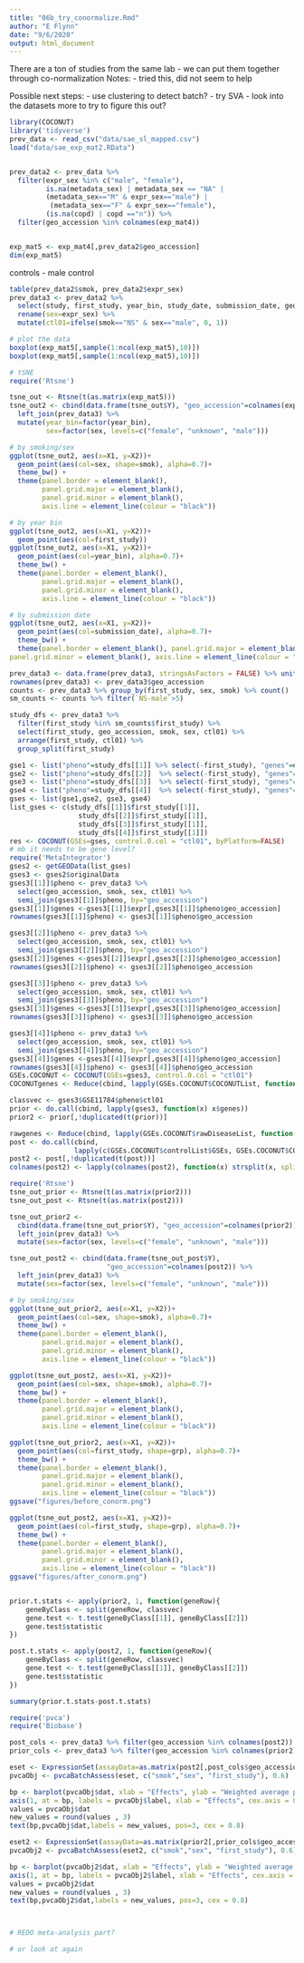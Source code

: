 ```yaml
---
title: "06b_try_conormalize.Rmd"
author: "E Flynn"
date: "9/6/2020"
output: html_document
---
```

There are a ton of studies from the same lab - we can put them together through co-normalization
Notes:
- tried this, did not seem to help

Possible next steps:
- use clustering to detect batch?
- try SVA
- look into the datasets more to try to figure this out?

```r
library(COCONUT)
library('tidyverse')
prev_data <- read_csv("data/sae_sl_mapped.csv") 
load("data/sae_exp_mat2.RData") 


prev_data2 <- prev_data %>% 
  filter(expr_sex %in% c("male", "female"),
         is.na(metadata_sex) | metadata_sex == "NA" |
         (metadata_sex=="M" & expr_sex=="male") |
          (metadata_sex=="F" & expr_sex=="female"),
         (is.na(copd) | copd =="n")) %>%
  filter(geo_accession %in% colnames(exp_mat4))


exp_mat5 <- exp_mat4[,prev_data2$geo_accession]
dim(exp_mat5)
```

controls - male control
```r
table(prev_data2$smok, prev_data2$expr_sex)
prev_data3 <- prev_data2 %>% 
  select(study, first_study, year_bin, study_date, submission_date, geo_accession, smok, expr_sex) %>%
  rename(sex=expr_sex) %>%
  mutate(ctl01=ifelse(smok=="NS" & sex=="male", 0, 1))

# plot the data
boxplot(exp_mat5[,sample(1:ncol(exp_mat5),10)])
boxplot(exp_mat5[,sample(1:ncol(exp_mat5),10)])

# tSNE
require('Rtsne')

tsne_out <- Rtsne(t(as.matrix(exp_mat5)))
tsne_out2 <- cbind(data.frame(tsne_out$Y), "geo_accession"=colnames(exp_mat5)) %>%
  left_join(prev_data3) %>%
  mutate(year_bin=factor(year_bin),
         sex=factor(sex, levels=c("female", "unknown", "male")))

# by smoking/sex
ggplot(tsne_out2, aes(x=X1, y=X2))+
  geom_point(aes(col=sex, shape=smok), alpha=0.7)+
  theme_bw() + 
  theme(panel.border = element_blank(), 
        panel.grid.major = element_blank(),
        panel.grid.minor = element_blank(), 
        axis.line = element_line(colour = "black"))

# by year bin
ggplot(tsne_out2, aes(x=X1, y=X2))+
  geom_point(aes(col=first_study))
ggplot(tsne_out2, aes(x=X1, y=X2))+
  geom_point(aes(col=year_bin), alpha=0.7)+
  theme_bw() + 
  theme(panel.border = element_blank(), 
        panel.grid.major = element_blank(),
        panel.grid.minor = element_blank(), 
        axis.line = element_line(colour = "black"))

# by submission date
ggplot(tsne_out2, aes(x=X1, y=X2))+
  geom_point(aes(col=submission_date), alpha=0.7)+
  theme_bw() + 
  theme(panel.border = element_blank(), panel.grid.major = element_blank(),
panel.grid.minor = element_blank(), axis.line = element_line(colour = "black"))

```

```r

prev_data3 <- data.frame(prev_data3, stringsAsFactors = FALSE) %>% unite("grp", c(smok, sex),  sep="-", remove=FALSE)
rownames(prev_data3) <- prev_data3$geo_accession
counts <- prev_data3 %>% group_by(first_study, sex, smok) %>% count()  %>% unite("grp", c(smok, sex),  sep="-", remove=FALSE) %>% pivot_wider(names_from="grp", values_from="n", values_fill=0)
sm_counts <- counts %>% filter(`NS-male`>5)

study_dfs <- prev_data3 %>% 
  filter(first_study %in% sm_counts$first_study) %>%
  select(first_study, geo_accession, smok, sex, ctl01) %>%
  arrange(first_study, ctl01) %>%
  group_split(first_study)

gse1 <- list("pheno"=study_dfs[[1]] %>% select(-first_study), "genes"=exp_mat5[,study_dfs[[1]]$geo_accession])
gse2 <- list("pheno"=study_dfs[[2]]  %>% select(-first_study), "genes"=exp_mat5[,study_dfs[[2]]$geo_accession])
gse3 <- list("pheno"=study_dfs[[3]]  %>% select(-first_study), "genes"=exp_mat5[,study_dfs[[3]]$geo_accession])
gse4 <- list("pheno"=study_dfs[[4]]  %>% select(-first_study), "genes"=exp_mat5[,study_dfs[[4]]$geo_accession])
gses <- list(gse1,gse2, gse3, gse4)
list_gses <- c(study_dfs[[1]]$first_study[[1]],
                 study_dfs[[2]]$first_study[[1]],
                 study_dfs[[3]]$first_study[[1]],
                 study_dfs[[4]]$first_study[[1]])
res <- COCONUT(GSEs=gses, control.0.col = "ctl01", byPlatform=FALSE)
# mb it needs to be gene level?
require('MetaIntegrator')
gses2 <- getGEOData(list_gses)
gses3 <- gses2$originalData
gses3[[1]]$pheno <- prev_data3 %>% 
  select(geo_accession, smok, sex, ctl01) %>% 
  semi_join(gses3[[1]]$pheno, by="geo_accession")
gses3[[1]]$genes <-gses3[[1]]$expr[,gses3[[1]]$pheno$geo_accession]
rownames(gses3[[1]]$pheno) <- gses3[[1]]$pheno$geo_accession

gses3[[2]]$pheno <- prev_data3 %>% 
  select(geo_accession, smok, sex, ctl01) %>% 
  semi_join(gses3[[2]]$pheno, by="geo_accession")
gses3[[2]]$genes <-gses3[[2]]$expr[,gses3[[2]]$pheno$geo_accession]
rownames(gses3[[2]]$pheno) <- gses3[[2]]$pheno$geo_accession

gses3[[3]]$pheno <- prev_data3 %>% 
  select(geo_accession, smok, sex, ctl01) %>% 
  semi_join(gses3[[3]]$pheno, by="geo_accession")
gses3[[3]]$genes <-gses3[[3]]$expr[,gses3[[3]]$pheno$geo_accession]
rownames(gses3[[3]]$pheno) <- gses3[[3]]$pheno$geo_accession

gses3[[4]]$pheno <- prev_data3 %>% 
  select(geo_accession, smok, sex, ctl01) %>% 
  semi_join(gses3[[4]]$pheno, by="geo_accession") 
gses3[[4]]$genes <-gses3[[4]]$expr[,gses3[[4]]$pheno$geo_accession]
rownames(gses3[[4]]$pheno) <- gses3[[4]]$pheno$geo_accession
GSEs.COCONUT <- COCONUT(GSEs=gses3, control.0.col = "ctl01")
COCONUTgenes <- Reduce(cbind, lapply(GSEs.COCONUT$COCONUTList, function(x) x$genes))

classvec <- gses3$GSE11784$pheno$ctl01
prior <- do.call(cbind, lapply(gses3, function(x) x$genes))
prior2 <- prior[,!duplicated(t(prior))]

rawgenes <- Reduce(cbind, lapply(GSEs.COCONUT$rawDiseaseList, function(x) x$genes))
post <- do.call(cbind, 
                lapply(c(GSEs.COCONUT$controlList$GSEs, GSEs.COCONUT$COCONUTList), function(x) x$genes))
post2 <- post[,!duplicated(t(post))]
colnames(post2) <- lapply(colnames(post2), function(x) strsplit(x, split=".", fixed=TRUE)[[1]][[2]])

require('Rtsne')
tsne_out_prior <- Rtsne(t(as.matrix(prior2)))
tsne_out_post <- Rtsne(t(as.matrix(post2)))

tsne_out_prior2 <- 
  cbind(data.frame(tsne_out_prior$Y), "geo_accession"=colnames(prior2)) %>%
  left_join(prev_data3) %>%
  mutate(sex=factor(sex, levels=c("female", "unknown", "male")))

tsne_out_post2 <- cbind(data.frame(tsne_out_post$Y), 
                        "geo_accession"=colnames(post2)) %>%
  left_join(prev_data3) %>%
  mutate(sex=factor(sex, levels=c("female", "unknown", "male")))

# by smoking/sex
ggplot(tsne_out_prior2, aes(x=X1, y=X2))+
  geom_point(aes(col=sex, shape=smok), alpha=0.7)+
  theme_bw() + 
  theme(panel.border = element_blank(), 
        panel.grid.major = element_blank(),
        panel.grid.minor = element_blank(), 
        axis.line = element_line(colour = "black"))

ggplot(tsne_out_post2, aes(x=X1, y=X2))+
  geom_point(aes(col=sex, shape=smok), alpha=0.7)+
  theme_bw() + 
  theme(panel.border = element_blank(), 
        panel.grid.major = element_blank(),
        panel.grid.minor = element_blank(), 
        axis.line = element_line(colour = "black"))

ggplot(tsne_out_prior2, aes(x=X1, y=X2))+
  geom_point(aes(col=first_study, shape=grp), alpha=0.7)+
  theme_bw() + 
  theme(panel.border = element_blank(), 
        panel.grid.major = element_blank(),
        panel.grid.minor = element_blank(), 
        axis.line = element_line(colour = "black"))
ggsave("figures/before_conorm.png")

ggplot(tsne_out_post2, aes(x=X1, y=X2))+
  geom_point(aes(col=first_study, shape=grp), alpha=0.7)+
  theme_bw() + 
  theme(panel.border = element_blank(), 
        panel.grid.major = element_blank(),
        panel.grid.minor = element_blank(), 
        axis.line = element_line(colour = "black"))
ggsave("figures/after_conorm.png")


prior.t.stats <- apply(prior2, 1, function(geneRow){
    geneByClass <- split(geneRow, classvec)
    gene.test <- t.test(geneByClass[[1]], geneByClass[[2]])
    gene.test$statistic
})

post.t.stats <- apply(post2, 1, function(geneRow){
    geneByClass <- split(geneRow, classvec)
    gene.test <- t.test(geneByClass[[1]], geneByClass[[2]])
    gene.test$statistic
})

summary(prior.t.stats-post.t.stats)


```


```r
require('pvca')
require('Biobase')

post_cols <- prev_data3 %>% filter(geo_accession %in% colnames(post2))
prior_cols <- prev_data3 %>% filter(geo_accession %in% colnames(prior2))

eset <- ExpressionSet(assayData=as.matrix(post2[,post_cols$geo_accession]), phenoData=AnnotatedDataFrame(post_cols))
pvcaObj <- pvcaBatchAssess(eset, c("smok","sex", "first_study"), 0.6)

bp <- barplot(pvcaObj$dat, xlab = "Effects", ylab = "Weighted average proportion variance", ylim= c(0,1.1),col = c("blue"), las=2, main="PVCA estimation bar chart")
axis(1, at = bp, labels = pvcaObj$label, xlab = "Effects", cex.axis = 0.5, las=2)
values = pvcaObj$dat 
new_values = round(values , 3)
text(bp,pvcaObj$dat,labels = new_values, pos=3, cex = 0.8) 

eset2 <- ExpressionSet(assayData=as.matrix(prior2[,prior_cols$geo_accession]), phenoData=AnnotatedDataFrame(prior_cols))
pvcaObj2 <- pvcaBatchAssess(eset2, c("smok","sex", "first_study"), 0.6)

bp <- barplot(pvcaObj2$dat, xlab = "Effects", ylab = "Weighted average proportion variance", ylim= c(0,1.1),col = c("blue"), las=2, main="PVCA estimation bar chart")
axis(1, at = bp, labels = pvcaObj2$label, xlab = "Effects", cex.axis = 0.5, las=2)
values = pvcaObj2$dat 
new_values = round(values , 3)
text(bp,pvcaObj2$dat,labels = new_values, pos=3, cex = 0.8) 



# REDO meta-analysis part?

# or look at again
```